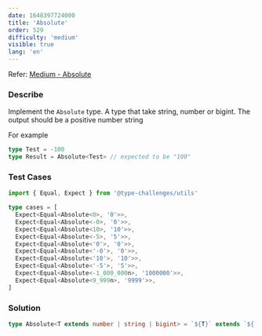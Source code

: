 ```yaml
---
date: 1648397724000
title: 'Absolute'
order: 529
difficulty: 'medium'
visible: true
lang: 'en'
---
```


Refer: [Medium - Absolute](https://github.com/type-challenges/type-challenges/blob/main/questions/00529-medium-absolute/README.md)

### Describe

Implement the `Absolute` type. A type that take string, number or bigint. The output should be a positive number string

For example

```typescript
type Test = -100
type Result = Absolute<Test> // expected to be "100"
```

### Test Cases

```typescript
import { Equal, Expect } from '@type-challenges/utils'

type cases = [
  Expect<Equal<Absolute<0>, '0'>>,
  Expect<Equal<Absolute<-0>, '0'>>,
  Expect<Equal<Absolute<10>, '10'>>,
  Expect<Equal<Absolute<-5>, '5'>>,
  Expect<Equal<Absolute<'0'>, '0'>>,
  Expect<Equal<Absolute<'-0'>, '0'>>,
  Expect<Equal<Absolute<'10'>, '10'>>,
  Expect<Equal<Absolute<'-5'>, '5'>>,
  Expect<Equal<Absolute<-1_000_000n>, '1000000'>>,
  Expect<Equal<Absolute<9_999n>, '9999'>>,
]
```

### Solution

```typescript
type Absolute<T extends number | string | bigint> = `${T}` extends `${'-'}${infer K}` ? K : `${T}`
```
